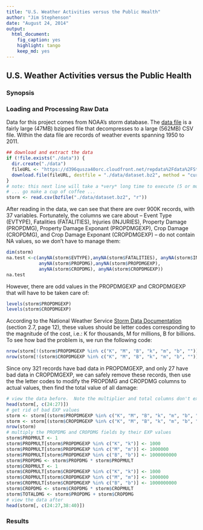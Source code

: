 ```yaml
---
title: "U.S. Weather Activities versus the Public Health"
author: "Jim Stephenson"
date: "August 24, 2014"
output:
  html_document:
    fig_caption: yes
    highlight: tango
    keep_md: yes
---
```


## U.S. Weather Activities versus the Public Health
### Synopsis


### Loading and Processing Raw Data

Data for this project comes from NOAA's storm database.  The [data file](https://d396qusza40orc.cloudfront.net/repdata%2Fdata%2FStormData.csv.bz2) is a fairly large (47MB) bzipped file that decompresses to a large (562MB) CSV file.  Within the data file are records of weather events spanning 1950 to 2011.

```r
## download and extract the data 
if (!file.exists("./data")) {
  dir.create("./data")
  fileURL <- "https://d396qusza40orc.cloudfront.net/repdata%2Fdata%2FStormData.csv.bz2"
  download.file(fileURL, destfile = "./data/dataset.bz2", method = "curl", mode = "wb")
}
# note: this next line will take a *very* long time to execute (5 or more minutes)
# ... go make a cup of coffee ...
storm <- read.csv(bzfile("./data/dataset.bz2", "r"))
```
After reading in the data, we can see that there are over 900K records, with 37 variables.  Fortunately, the columns we care about -- Event Type (EVTYPE), Fatalities (FATALITIES), Injuries (INJURIES), Property Damage (PROPDMG), Property Damage Exponant (PROPDMGEXP), Crop Damage (CROPDMG), and Crop Damage Exponant (CROPDMGEXP) -- do not contain NA values, so we don't have to manage them:

```r
dim(storm)
na.test <-c(anyNA(storm$EVTYPE),anyNA(storm$FATALITIES), anyNA(storm$INJURIES),
            anyNA(storm$PROPDMG),anyNA(storm$PROPDMGEXP),
            anyNA(storm$CROPDMG), anyNA(storm$CROPDMGEXP))
na.test
```

However, there are odd values in the PROPDMGEXP and CROPDMGEXP that will have to be taken care of:

```r
levels(storm$PROPDMGEXP)
levels(storm$CROPDMGEXP)
```
According to the National Weather Service [Storm Data Documentation](https://d396qusza40orc.cloudfront.net/repdata%2Fpeer2_doc%2Fpd01016005curr.pdf) (section 2.7, page 12), these values should be letter codes corresponding to the magnitude of the cost, i.e.: K for thousands, M for millions, B for billions.  To see how bad the problem is, we run the following code:

```r
nrow(storm[!(storm$PROPDMGEXP %in% c("K", "M", "B", "k", "m", "b", "")),])
nrow(storm[!(storm$CROPDMGEXP %in% c("K", "M", "B", "k", "m", "b", "")),])
```
Since ony 321 records have bad data in PROPDMGEXP, and only 27 have bad data in CROPDMGEXP, we can safely remove these records, then use the the letter codes to modify the PROPDMG and CROPDMG columns to actual values, then find the total value of all damage:

```r
# view the data before.  Note the multiplier and total columns don't exist yet
head(storm[, c(24:27)])
# get rid of bad EXP values
storm <- storm[(storm$PROPDMGEXP %in% c("K", "M", "B", "k", "m", "b", "")),]
storm <- storm[(storm$CROPDMGEXP %in% c("K", "M", "B", "k", "m", "b", "")),]
nrow(storm)
# multiply the PROPDMG and CROPDMG fields by their EXP values
storm$PROPMULT <- 1
storm$PROPMULT[storm$PROPDMGEXP %in% c("K", "k")] <- 1000
storm$PROPMULT[storm$PROPDMGEXP %in% c("M", "m")] <- 1000000
storm$PROPMULT[storm$PROPDMGEXP %in% c("B", "b")] <- 1000000000
storm$PROPDMG <- storm$PROPDMG * storm$PROPMULT
storm$CROPMULT <- 1
storm$CROPMULT[storm$CROPDMGEXP %in% c("K", "k")] <- 1000
storm$CROPMULT[storm$CROPDMGEXP %in% c("M", "m")] <- 1000000
storm$CROPMULT[storm$CROPDMGEXP %in% c("B", "b")] <- 1000000000
storm$CROPDMG <- storm$CROPDMG * storm$CROPMULT
storm$TOTALDMG <- storm$PROPDMG + storm$CROPDMG
# view the data after
head(storm[, c(24:27,38:40)])
```
### Results